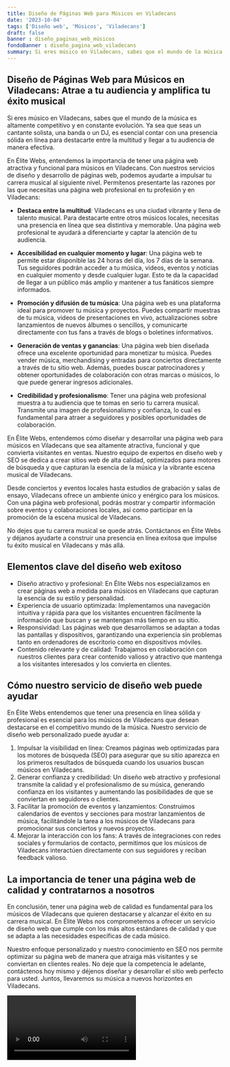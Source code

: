 ```yaml
---
title: Diseño de Páginas Web para Músicos en Viladecans
date: '2023-10-04'
tags: ['Diseño web', 'Músicos', 'Viladecans']
draft: false
banner : diseño_paginas_web_músicos
fondoBanner : diseño_pagina_web_viladecans
summary: Si eres músico en Viladecans, sabes que el mundo de la música es altamente competitivo y en constante evolución. Ya sea que seas un cantante solista, una banda o un DJ, es esencial contar con una presencia sólida en línea para destacarte entre la multitud y llegar a tu audiencia de manera efectiva.
---
```


## **Diseño de Páginas Web para Músicos en Viladecans: Atrae a tu audiencia y amplifica tu éxito musical**

Si eres músico en Viladecans, sabes que el mundo de la música es altamente competitivo y en constante evolución. Ya sea que seas un cantante solista, una banda o un DJ, es esencial contar con una presencia sólida en línea para destacarte entre la multitud y llegar a tu audiencia de manera efectiva.

En Élite Webs, entendemos la importancia de tener una página web atractiva y funcional para músicos en Viladecans. Con nuestros servicios de diseño y desarrollo de páginas web, podemos ayudarte a impulsar tu carrera musical al siguiente nivel. Permítenos presentarte las razones por las que necesitas una página web profesional en tu profesión y en Viladecans:

- **Destaca entre la multitud**: Viladecans es una ciudad vibrante y llena de talento musical. Para destacarte entre otros músicos locales, necesitas una presencia en línea que sea distintiva y memorable. Una página web profesional te ayudará a diferenciarte y captar la atención de tu audiencia.

- **Accesibilidad en cualquier momento y lugar**: Una página web te permite estar disponible las 24 horas del día, los 7 días de la semana. Tus seguidores podrán acceder a tu música, videos, eventos y noticias en cualquier momento y desde cualquier lugar. Esto te da la capacidad de llegar a un público más amplio y mantener a tus fanáticos siempre informados.

- **Promoción y difusión de tu música**: Una página web es una plataforma ideal para promover tu música y proyectos. Puedes compartir muestras de tu música, videos de presentaciones en vivo, actualizaciones sobre lanzamientos de nuevos álbumes o sencillos, y comunicarte directamente con tus fans a través de blogs o boletines informativos.

- **Generación de ventas y ganancias**: Una página web bien diseñada ofrece una excelente oportunidad para monetizar tu música. Puedes vender música, merchandising y entradas para conciertos directamente a través de tu sitio web. Además, puedes buscar patrocinadores y obtener oportunidades de colaboración con otras marcas o músicos, lo que puede generar ingresos adicionales.

- **Credibilidad y profesionalismo**: Tener una página web profesional muestra a tu audiencia que te tomas en serio tu carrera musical. Transmite una imagen de profesionalismo y confianza, lo cual es fundamental para atraer a seguidores y posibles oportunidades de colaboración.

En Élite Webs, entendemos cómo diseñar y desarrollar una página web para músicos en Viladecans que sea altamente atractiva, funcional y que convierta visitantes en ventas. Nuestro equipo de expertos en diseño web y SEO se dedica a crear sitios web de alta calidad, optimizados para motores de búsqueda y que capturan la esencia de la música y la vibrante escena musical de Viladecans.

Desde conciertos y eventos locales hasta estudios de grabación y salas de ensayo, Viladecans ofrece un ambiente único y enérgico para los músicos. Con una página web profesional, podrás mostrar y compartir información sobre eventos y colaboraciones locales, así como participar en la promoción de la escena musical de Viladecans.

No dejes que tu carrera musical se quede atrás. Contáctanos en Élite Webs y déjanos ayudarte a construir una presencia en línea exitosa que impulse tu éxito musical en Viladecans y más allá.

<GifSeo />

<Cta />

## Elementos clave del diseño web exitoso

- Diseño atractivo y profesional: En Élite Webs nos especializamos en crear páginas web a medida para músicos en Viladecans que capturan la esencia de su estilo y personalidad.
- Experiencia de usuario optimizada: Implementamos una navegación intuitiva y rápida para que los visitantes encuentren fácilmente la información que buscan y se mantengan más tiempo en su sitio.
- Responsividad: Las páginas web que desarrollamos se adaptan a todas las pantallas y dispositivos, garantizando una experiencia sin problemas tanto en ordenadores de escritorio como en dispositivos móviles.
- Contenido relevante y de calidad: Trabajamos en colaboración con nuestros clientes para crear contenido valioso y atractivo que mantenga a los visitantes interesados y los convierta en clientes.

## Cómo nuestro servicio de diseño web puede ayudar

En Élite Webs entendemos que tener una presencia en línea sólida y profesional es esencial para los músicos de Viladecans que desean destacarse en el competitivo mundo de la música. Nuestro servicio de diseño web personalizado puede ayudar a:

1. Impulsar la visibilidad en línea: Creamos páginas web optimizadas para los motores de búsqueda (SEO) para asegurar que su sitio aparezca en los primeros resultados de búsqueda cuando los usuarios buscan músicos en Viladecans.
2. Generar confianza y credibilidad: Un diseño web atractivo y profesional transmite la calidad y el profesionalismo de su música, generando confianza en los visitantes y aumentando las posibilidades de que se conviertan en seguidores o clientes.
3. Facilitar la promoción de eventos y lanzamientos: Construimos calendarios de eventos y secciones para mostrar lanzamientos de música, facilitándole la tarea a los músicos de Viladecans para promocionar sus conciertos y nuevos proyectos.
4. Mejorar la interacción con los fans: A través de integraciones con redes sociales y formularios de contacto, permitimos que los músicos de Viladecans interactúen directamente con sus seguidores y reciban feedback valioso.

## La importancia de tener una página web de calidad y contratarnos a nosotros

En conclusión, tener una página web de calidad es fundamental para los músicos de Viladecans que quieren destacarse y alcanzar el éxito en su carrera musical. En Élite Webs nos comprometemos a ofrecer un servicio de diseño web que cumple con los más altos estándares de calidad y que se adapta a las necesidades específicas de cada músico.

Nuestro enfoque personalizado y nuestro conocimiento en SEO nos permite optimizar su página web de manera que atraiga más visitantes y se conviertan en clientes reales. No deje que la competencia le adelante, contáctenos hoy mismo y déjenos diseñar y desarrollar el sitio web perfecto para usted. Juntos, llevaremos su música a nuevos horizontes en Viladecans.

<Video />

<CtaBot job='Músicos' city='Viladecans'/>

<Gmaps query='Viladecans+españa+maps' />